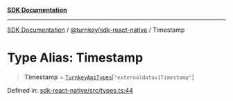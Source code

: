 [**SDK Documentation**](../../../README.mdx)

***

[SDK Documentation](../../../packages.mdx) / [@turnkey/sdk-react-native](../README.mdx) / Timestamp

# Type Alias: Timestamp

> **Timestamp** = [`TurnkeyApiTypes`](TurnkeyApiTypes.mdx)\[`"externaldatav1Timestamp"`\]

Defined in: [sdk-react-native/src/types.ts:44](https://github.com/tkhq/sdk/blob/e1b1a69bdd608320aaf03cc2dbbf68dc0c52b28d/packages/sdk-react-native/src/types.ts#L44)
